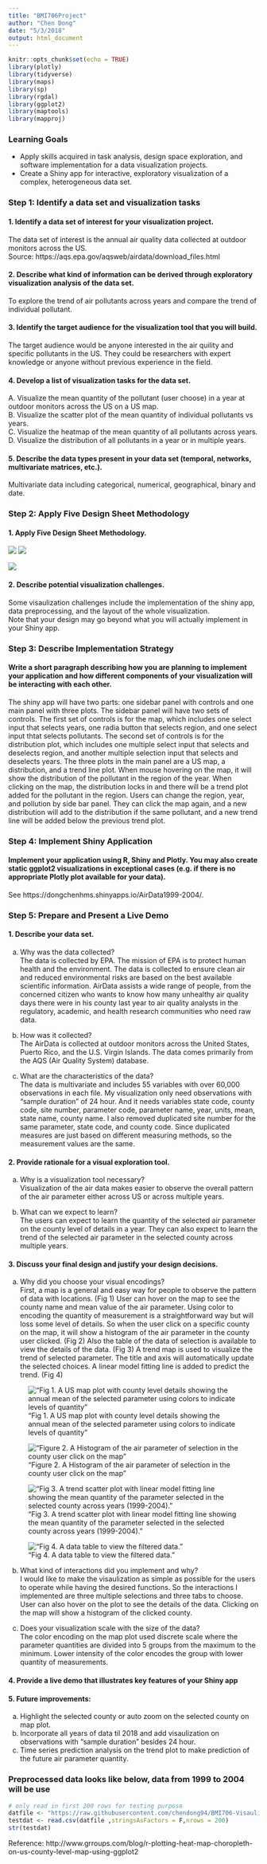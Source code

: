```yaml
---
title: "BMI706Project"
author: "Chen Dong"
date: "5/3/2018"
output: html_document
---
```


```r
knitr::opts_chunk$set(echo = TRUE)
library(plotly)
library(tidyverse)
library(maps)
library(sp)
library(rgdal)
library(ggplot2)
library(maptools)
library(mapproj)
```

### Learning Goals
- Apply skills acquired in task analysis, design space exploration, and software implementation for a data visualization projects.
- Create a Shiny app for interactive, exploratory visualization of a complex, heterogeneous data set.

### Step 1: Identify a data set and visualization tasks
#### 1. Identify a data set of interest for your visualization project.  
The data set of interest is the annual air quality data collected at outdoor monitors across the US.  
Source: https://aqs.epa.gov/aqsweb/airdata/download_files.html

#### 2. Describe what kind of information can be derived through exploratory visualization analysis of the data set.  
To explore the trend of air pollutants across years and compare the trend of individual pollutant.

#### 3. Identify the target audience for the visualization tool that you will build.  
The target audience would be anyone interested in the air quility and specific pollutants in the US. They could be researchers with expert knowledge or anyone without previous experience in the field.

#### 4. Develop a list of visualization tasks for the data set.  
A. Visualize the mean quantity of the pollutant (user choose) in a year at outdoor monitors across the US on a US map.  
B. Visualize the scatter plot of the mean quantity of individual pollutants vs years.  
C. Visualize the heatmap of the mean quantity of all pollutants across years.  
D. Visualize the distribution of all pollutants in a year or in multiple years.  

#### 5. Describe the data types present in your data set (temporal, networks, multivariate matrices, etc.).  
Multivariate data including categorical, numerical, geographical, binary and date.  

### Step 2: Apply Five Design Sheet Methodology
#### 1. Apply Five Design Sheet Methodology.  

![](1.jpg)
![](2.jpg)

![](3.jpg)


#### 2. Describe potential visualization challenges.  
Some visaulization challenges include the implementation of the shiny app, data preprocessing, and the layout of the whole visualization.  
Note that your design may go beyond what you will actually implement in your Shiny app.

### Step 3: Describe Implementation Strategy
#### Write a short paragraph describing how you are planning to implement your application and how different components of your visualization will be interacting with each other.   
The shiny app will have two parts: one sidebar panel with controls and one main panel with three plots. The sidebar panel will have two sets of controls. The first set of controls is for the map, which includes one select input that selects years, one radia button that selects region, and one select input thtat selects pollutants. The second set of controls is for the distribution plot, which includes one multiple select input that selects and deselects region, and another multiple selection input that selects and deselects years. The three plots in the main panel are a US map, a distribution, and a trend line plot. When mouse hovering on the map, it will show the distribution of the pollutant in the region of the year. When clicking on the map, the distribution locks in and there will be a trend plot added for the pollutant in the region. Users can change the region, year, and pollution by side bar panel. They can click the map again, and a new distribution will add to the distribution if the same pollutant, and a new trend line will be added below the previous trend plot.  

### Step 4: Implement Shiny Application 
#### Implement your application using R, Shiny and Plotly. You may also create static ggplot2 visualizations in exceptional cases (e.g. if there is no appropriate Plotly plot available for your data).
See https://dongchenhms.shinyapps.io/AirData1999-2004/.


### Step 5: Prepare and Present a Live Demo 
#### 1. Describe your data set.
a. Why was the data collected?  
The data is collected by EPA. The mission of EPA is to protect human health and the environment. The data is collected to ensure clean air and reduced environmental risks are based on the best available scientific information. AirData assists a wide range of people, from the concerned citizen who wants to know how many unhealthy air quality days there were in his county last year to air quality analysts in the regulatory, academic, and health research communities who need raw data.

b. How was it collected?  
The AirData is collected at outdoor monitors across the United States, Puerto Rico, and the U.S. Virgin Islands. The data comes primarily from the AQS (Air Quality System) database.  

c. What are the characteristics of the data?  
The data is multivariate and includes 55 variables with over 60,000 observations in each file. My visualization only need observations with “sample duration” of 24 hour. And it needs variables state code, county code, site number, parameter code, parameter name, year, units, mean, state name, county name.
I also removed duplicated site number for the same parameter, state code, and county code. Since duplicated measures are just based on different measuring methods, so the measurement values are the same.  

#### 2. Provide rationale for a visual exploration tool.
a. Why is a visualization tool necessary?  
Visualization of the air data makes easier to observe the overall pattern of the air parameter either across US or across multiple years.  

b. What can we expect to learn?  
The users can expect to learn the quantity of the selected air parameter on the county level of details in a year. They can also expect to learn the trend of the selected air parameter in the selected county across multiple years.  

#### 3. Discuss your final design and justify your design decisions.
a. Why did you choose your visual encodings?  
First, a map is a general and easy way for people to observe the pattern of data with locations. (Fig 1) User can hover on the map to see the county name and mean value of the air parameter. Using color to encoding the quantity of measurement is a straightforward way but will loss some level of details. So when the user click on a specific county on the map, it will show a histogram of the air parameter in the county user clicked. (Fig 2) Also the table of the data of selection is available to view the details of the data. (Fig 3) A trend map is used to visualize the trend of selected parameter. The title and axis will automatically update the selected choices. A linear model fitting line is added to predict the trend. (Fig 4)  

!["Fig 1. A US map plot with county level details showing the annual mean of the selected parameter using colors to indicate levels of quantity"](map.jpg)  

!["Figure 2. A Histogram of the air parameter of selection in the county user click on the map"](hist.jpg)

!["Fig 3. A trend scatter plot with linear model fitting line showing the mean quantity of the parameter selected in the selected county across years (1999-2004)."](trend.jpg)  


!["Fig 4. A data table to view the filtered data."](table.jpg)  


b. What kind of interactions did you implement and why?  
I would like to make the visaulization as simple as possible for the users to operate while having the desired functions. So the interactions I implemented are three multiple selections and three tabs to choose. User can also hover on the plot to see the details of the data. Clicking on the map will show a histogram of the clicked county.   

c. Does your visualization scale with the size of the data?  
The color encoding on the map plot used discrete scale where the parameter quantities are divided into 5 groups from the maximum to the minimum. Lower intensity of the color encodes the group with lower quantity of measurements.  

#### 4. Provide a live demo that illustrates key features of your Shiny app  

#### 5. Future improvements:
a. Highlight the selected county or auto zoom on the selected county on map plot.  
b. Incorporate all years of data til 2018 and add visaulization on observations with “sample duration” besides 24 hour.  
c. Time series prediction analysis on the trend plot to make prediction of the future air parameter quantity.  

### Preprocessed data looks like below, data from 1999 to 2004 will be use

```r
# only read in first 200 rows for testing purpose
datfile <- "https://raw.githubusercontent.com/chendong94/BMI706-Visaulization-for-Biomedical-Application/master/Project/airdata.csv"
testdat <- read.csv(datfile ,stringsAsFactors = F,nrows = 200)
str(testdat)
```



Reference: http://www.grroups.com/blog/r-plotting-heat-map-choropleth-on-us-county-level-map-using-ggplot2

